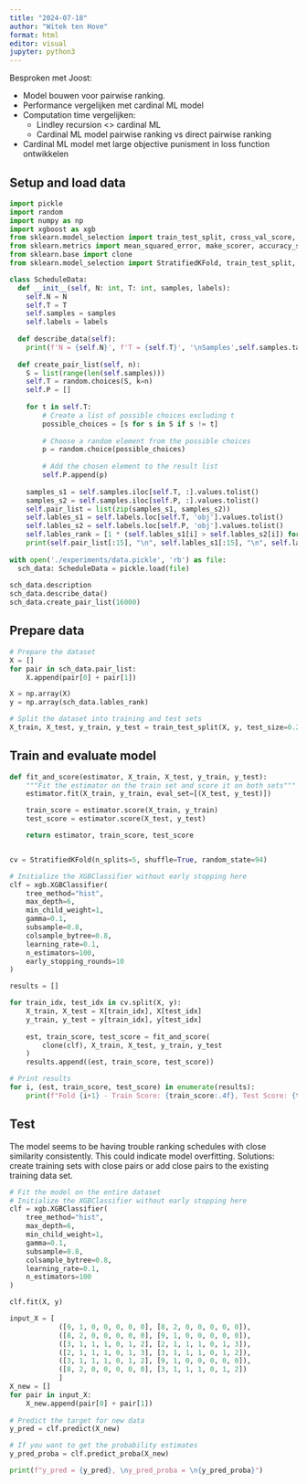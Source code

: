 ```yaml
---
title: "2024-07-18"
author: "Witek ten Hove"
format: html
editor: visual
jupyter: python3
---
```


Besproken met Joost:

-   Model bouwen voor pairwise ranking.
-   Performance vergelijken met cardinal ML model
-   Computation time vergelijken:
    -   Lindley recursion \<\> cardinal ML
    -   Cardinal ML model pairwise ranking vs direct pairwise ranking
-   Cardinal ML model met large objective punisment in loss function ontwikkelen

## Setup and load data

```python
import pickle
import random
import numpy as np
import xgboost as xgb
from sklearn.model_selection import train_test_split, cross_val_score, StratifiedKFold, GridSearchCV
from sklearn.metrics import mean_squared_error, make_scorer, accuracy_score
from sklearn.base import clone
from sklearn.model_selection import StratifiedKFold, train_test_split, GridSearchCV
```

```python
class ScheduleData:
  def __init__(self, N: int, T: int, samples, labels):
    self.N = N
    self.T = T
    self.samples = samples
    self.labels = labels
  
  def describe_data(self):
    print(f'N = {self.N}', f'T = {self.T}', '\nSamples',self.samples.tail(10), '\nLabels', self.labels.tail(10), sep = "\n")
  
  def create_pair_list(self, n):
    S = list(range(len(self.samples)))
    self.T = random.choices(S, k=n)
    self.P = []
    
    for t in self.T:
        # Create a list of possible choices excluding t
        possible_choices = [s for s in S if s != t]
        
        # Choose a random element from the possible choices
        p = random.choice(possible_choices)
        
        # Add the chosen element to the result list
        self.P.append(p)
    
    samples_s1 = self.samples.iloc[self.T, :].values.tolist()
    samples_s2 = self.samples.iloc[self.P, :].values.tolist()
    self.pair_list = list(zip(samples_s1, samples_s2))
    self.lables_s1 = self.labels.loc[self.T, 'obj'].values.tolist()
    self.lables_s2 = self.labels.loc[self.P, 'obj'].values.tolist()
    self.lables_rank = [1 * (self.lables_s1[i] > self.lables_s2[i]) for i in range(len(self.lables_s1))]
    print(self.pair_list[:15], "\n", self.lables_s1[:15], "\n", self.lables_s2[:15], "\n", self.lables_rank[:15])
    
with open('./experiments/data.pickle', 'rb') as file:
  sch_data: ScheduleData = pickle.load(file)
  
sch_data.description
sch_data.describe_data()
sch_data.create_pair_list(16000)
```

## Prepare data

```python
# Prepare the dataset
X = []
for pair in sch_data.pair_list:
    X.append(pair[0] + pair[1])

X = np.array(X)
y = np.array(sch_data.lables_rank)

# Split the dataset into training and test sets
X_train, X_test, y_train, y_test = train_test_split(X, y, test_size=0.2, random_state=42)
```

## Train and evaluate model

```python
def fit_and_score(estimator, X_train, X_test, y_train, y_test):
    """Fit the estimator on the train set and score it on both sets"""
    estimator.fit(X_train, y_train, eval_set=[(X_test, y_test)])

    train_score = estimator.score(X_train, y_train)
    test_score = estimator.score(X_test, y_test)

    return estimator, train_score, test_score


cv = StratifiedKFold(n_splits=5, shuffle=True, random_state=94)

# Initialize the XGBClassifier without early stopping here
clf = xgb.XGBClassifier(
    tree_method="hist",
    max_depth=6,
    min_child_weight=1,
    gamma=0.1,
    subsample=0.8,
    colsample_bytree=0.8,
    learning_rate=0.1,
    n_estimators=100,
    early_stopping_rounds=10
)

results = []

for train_idx, test_idx in cv.split(X, y):
    X_train, X_test = X[train_idx], X[test_idx]
    y_train, y_test = y[train_idx], y[test_idx]
    
    est, train_score, test_score = fit_and_score(
        clone(clf), X_train, X_test, y_train, y_test
    )
    results.append((est, train_score, test_score))

# Print results
for i, (est, train_score, test_score) in enumerate(results):
    print(f"Fold {i+1} - Train Score: {train_score:.4f}, Test Score: {test_score:.4f}")
```

## Test

The model seems to be having trouble ranking schedules with close similarity consistently. This could indicate model overfitting. Solutions: create training sets with close pairs or add close pairs to the existing training data set.

```python
# Fit the model on the entire dataset
# Initialize the XGBClassifier without early stopping here
clf = xgb.XGBClassifier(
    tree_method="hist",
    max_depth=6,
    min_child_weight=1,
    gamma=0.1,
    subsample=0.8,
    colsample_bytree=0.8,
    learning_rate=0.1,
    n_estimators=100
)

clf.fit(X, y)

input_X = [
            ([9, 1, 0, 0, 0, 0, 0], [8, 2, 0, 0, 0, 0, 0]),
            ([8, 2, 0, 0, 0, 0, 0], [9, 1, 0, 0, 0, 0, 0]),
            ([3, 1, 1, 1, 0, 1, 2], [2, 1, 1, 1, 0, 1, 3]),
            ([2, 1, 1, 1, 0, 1, 3], [3, 1, 1, 1, 0, 1, 2]),
            ([3, 1, 1, 1, 0, 1, 2], [9, 1, 0, 0, 0, 0, 0]),
            ([8, 2, 0, 0, 0, 0, 0], [3, 1, 1, 1, 0, 1, 2])
            ]
X_new = []
for pair in input_X:
    X_new.append(pair[0] + pair[1])
    
# Predict the target for new data
y_pred = clf.predict(X_new)

# If you want to get the probability estimates
y_pred_proba = clf.predict_proba(X_new)

print(f"y_pred = {y_pred}, \ny_pred_proba = \n{y_pred_proba}")
```

